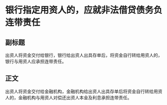 # 银行指定用资人的，应就非法借贷债务负连带责任
## 副标题
出资人将资金交付给银行，银行给出资人出具存单后，将资金自行转给用资人的，银行与用资人应承担连带责任。
## 正文
出资人将资金交付给金融机构，金融机构给出资人出具存单后将资金自行转给用资人的，金融机构与用资人对偿还出资人本金及利息承担连带责任。